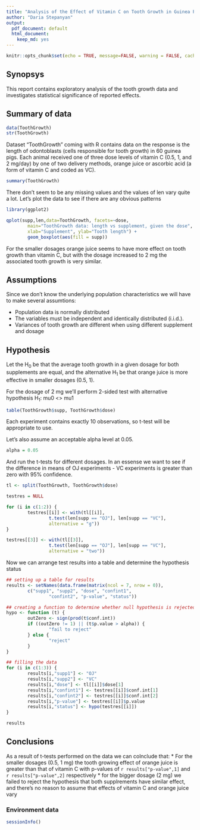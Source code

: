 ```yaml
---
title: "Analysis of the Effect of Vitamin C on Tooth Growth in Guinea Pigs"
author: "Daria Stepanyan"
output:
  pdf_document: default
  html_document:
    keep_md: yes
---
```


```r
knitr::opts_chunk$set(echo = TRUE, message=FALSE, warning = FALSE, cache = TRUE)
```

## Synopsys

This report contains exploratory analysis of the tooth growth data and investigates statistical significance of reported effects.


## Summary of data

```r
data(ToothGrowth)
str(ToothGrowth)
```

Dataset "ToothGrowth" coming with R contains data on the response is the length of odontoblasts (cells responsible for tooth growth) in 60 guinea pigs. Each animal received one of three dose levels of vitamin C (0.5, 1, and 2 mg/day) by one of two delivery methods, orange juice or ascorbic acid (a form of vitamin C and coded as VC).

```r
summary(ToothGrowth)
```

There don't seem to be any missing values and the values of len vary quite a lot. Let's plot the data to see if there are any obvious patterns

```r
library(ggplot2) 

qplot(supp,len,data=ToothGrowth, facets=~dose, 
        main="ToothGrowth data: length vs supplement, given the dose",
        xlab="Supplement", ylab="Tooth length") + 
        geom_boxplot(aes(fill = supp))
```

For the smaller dosages orange juice seems to have more effect on tooth growth than vitamin C, but with the dosage increased to 2 mg the associated tooth growth is very similar.

## Assumptions

Since we don't know the underlying population characteristics we will have to make several assumtions:

* Population data is normally distributed
* The variables must be independent and identically distributed (i.i.d.).
* Variances of tooth growth are different when using different supplement and dosage

## Hypothesis

Let the H$_0$ be that the average tooth growth in a given dosage for both supplements are equal, and the alternative H$_1$ be that orange juice is more effective in smaller dosages (0.5, 1). 

For the dosage of 2 mg we'll perform 2-sided test with alternative hypothesis H$_1$: mu0 <> mu1

```r
table(ToothGrowth$supp, ToothGrowth$dose)
```

Each experiment contains exactly 10 observations, so t-test will be appropriate to use.

Let's also assume an acceptable alpha level at 0.05.

```r
alpha = 0.05
```

And run the t-tests for different dosages. In an essense we want to see if the difference in means of OJ experiments - VC experiments is greater than zero with 95% confidence.

```r
tl <- split(ToothGrowth, ToothGrowth$dose)

testres = NULL

for (i in c(1:2)) {
        testres[[i]] <- with(tl[[i]], 
                t.test(len[supp == "OJ"], len[supp == "VC"],
                alternative = "g"))
}

testres[[3]] <- with(tl[[3]], 
                t.test(len[supp == "OJ"], len[supp == "VC"],
                alternative = "two"))
```

Now we can arrange test results into a table and determine the hypothesis status

```r

## setting up a table for results
results <- setNames(data.frame(matrix(ncol = 7, nrow = 0)), 
        c("supp1", "supp2", "dose", "confint1", 
                "confint2", "p-value", "status"))

## creating a function to determine whether null hypothesis is rejected based on test results based on whether confidence interval contains 0, and p-value
hypo <- function (t) {
        outZero <- sign(prod(t$conf.int))
        if ((outZero != 1) || (t$p.value > alpha)) {
                "fail to reject"
        } else {
                "reject"
        }
}

## filling the data
for (i in c(1:3)) {
        results[i,"supp1"] <- "OJ"
        results[i,"supp2"] <- "VC"
        results[i,"dose"] <- tl[[i]]$dose[1]
        results[i,"confint1"] <- testres[[i]]$conf.int[1]
        results[i,"confint2"] <- testres[[i]]$conf.int[2]
        results[i,"p-value"] <- testres[[i]]$p.value
        results[i,"status"] <- hypo(testres[[i]])
}

results
```

## Conclusions
As a result of t-tests performed on the data we can colnclude that:
* For the smaller dosages (0.5, 1 mg) the tooth growing effect of orange juice is greater than that of vitamin C with p-values of `r results["p-value",1]` and `r results["p-value",2]` respectively
* for the bigger dosage (2 mg) we failed to reject the hypothesis that both supplrements have similar effect, and there's no reason to assume that effects of vitamin C and orange juice vary

### Environment data
```r
sessionInfo()
```